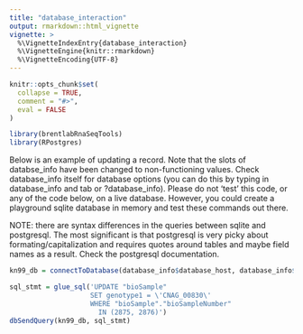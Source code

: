 ```yaml
---
title: "database_interaction"
output: rmarkdown::html_vignette
vignette: >
  %\VignetteIndexEntry{database_interaction}
  %\VignetteEngine{knitr::rmarkdown}
  %\VignetteEncoding{UTF-8}
---
```


```r
knitr::opts_chunk$set(
  collapse = TRUE,
  comment = "#>",
  eval = FALSE
)
```

```r
library(brentlabRnaSeqTools)
library(RPostgres)
```


Below is an example of updating a record. Note that the slots of databse_info have been changed to non-functioning values. Check database_info itself for database options (you can do this by typing in database_info and tab or ?database_info). Please do not 'test' this code, or any of the code below, on a live database. However, you could create a playground sqlite database in memory and test these commands out there.

NOTE: there are syntax differences in the queries between sqlite and postgresql. The most significant is that postgresql is very picky about formating/capitalization and requires quotes around tables and maybe field names as a result. Check the postgresql documentation.
```r
kn99_db = connectToDatabase(database_info$database_host, database_info$database_name, Sys.getenv('DB_USERNAME'), Sys.getenv('DB_PASSWORD'))

sql_stmt = glue_sql('UPDATE "bioSample"
                    SET genotype1 = \'CNAG_00830\'
                    WHERE "bioSample"."bioSampleNumber"
                      IN (2875, 2876)')
dbSendQuery(kn99_db, sql_stmt)

```

